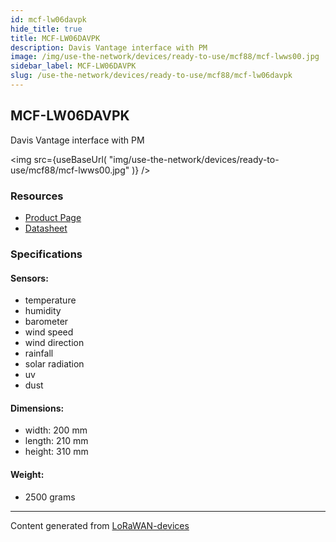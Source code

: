 ```yaml
---
id: mcf-lw06davpk
hide_title: true
title: MCF-LW06DAVPK
description: Davis Vantage interface with PM
image: /img/use-the-network/devices/ready-to-use/mcf88/mcf-lwws00.jpg
sidebar_label: MCF-LW06DAVPK
slug: /use-the-network/devices/ready-to-use/mcf88/mcf-lw06davpk
---
```



## MCF-LW06DAVPK

Davis Vantage interface with PM

<img
src={useBaseUrl(
"img/use-the-network/devices/ready-to-use/mcf88/mcf-lwws00.jpg"
)}
/>

### Resources

- [Product Page](https://www.mcf88.it/prodotto/mcf-lw06davk/)
- [Datasheet](https://www.mcf88.it/wp-content/uploads/2020/07/MCF-LWWS06DAVK_DAVKP.pdf)

### Specifications

#### Sensors:
- temperature
- humidity
- barometer
- wind speed
- wind direction
- rainfall
- solar radiation
- uv
- dust
#### Dimensions:
- width: 200 mm
- length: 210 mm
- height: 310 mm
#### Weight: 
- 2500 grams



---
Content generated from [LoRaWAN-devices](https://github.com/TheThingsNetwork/lorawan-devices)